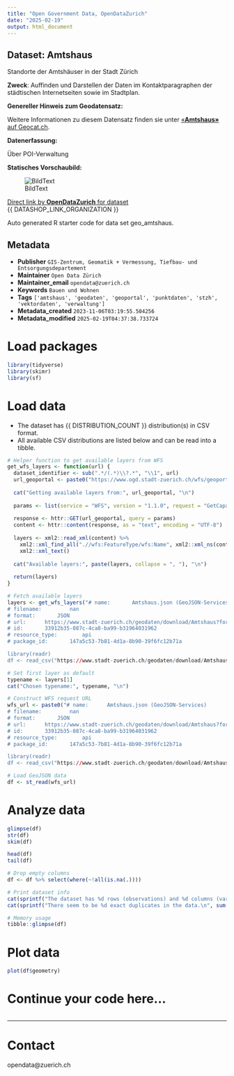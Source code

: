 ```yaml
---
title: "Open Government Data, OpenDataZurich"
date: "2025-02-19"
output: html_document
---
```


## Dataset: Amtshaus

Standorte der Amtshäuser in der Stadt Zürich

**Zweck**: Auffinden und Darstellen der Daten im Kontaktparagraphen der städtischen Internetseiten sowie im Stadtplan.

**Genereller Hinweis zum Geodatensatz:**


Weitere Informationen zu diesem Datensatz finden sie unter [«**Amtshaus»** auf Geocat.ch](https://www.geocat.ch/geonetwork/srv/ger/catalog.search#/metadata/e8471525-d7bc-42de-b56f-365ab479e579).				
			   

**Datenerfassung:**

Über POI-Verwaltung 

**Statisches Vorschaubild:**

![BildText](https://www.gis.stadt-zuerich.ch/zueriplan_docs/geocat/e8471525-d7bc-42de-b56f-365ab479e579.png)



[Direct link by **OpenDataZurich** for dataset](https://data.stadt-zuerich.ch/dataset/geo_amtshaus)<br>
{{ DATASHOP_LINK_ORGANIZATION }}

Auto generated R starter code for data set geo_amtshaus.

## Metadata

- **Publisher** `GIS-Zentrum, Geomatik + Vermessung, Tiefbau- und Entsorgungsdepartement`
- **Maintainer** `Open Data Zürich`
- **Maintainer_email** `opendata@zuerich.ch`
- **Keywords** `Bauen und Wohnen`
- **Tags** `['amtshaus', 'geodaten', 'geoportal', 'punktdaten', 'stzh', 'vektordaten', 'verwaltung']`
- **Metadata_created** `2023-11-06T03:19:55.504256`
- **Metadata_modified** `2025-02-19T04:37:38.733724`


# Load packages

```r

library(tidyverse)
library(skimr)
library(sf)

```

# Load data

-   The dataset has {{ DISTRIBUTION_COUNT }} distribution(s) in CSV format.
-   All available CSV distributions are listed below and can be read into a tibble.

```r

# Helper function to get available layers from WFS
get_wfs_layers <- function(url) {
  dataset_identifier <- sub(".*/(.*)\\?.*", "\\1", url)
  url_geoportal <- paste0("https://www.ogd.stadt-zuerich.ch/wfs/geoportal/", dataset_identifier)
  
  cat("Getting available layers from:", url_geoportal, "\n")
  
  params <- list(service = "WFS", version = "1.1.0", request = "GetCapabilities")
  
  response <- httr::GET(url_geoportal, query = params)
  content <- httr::content(response, as = "text", encoding = "UTF-8")
  
  layers <- xml2::read_xml(content) %>%
    xml2::xml_find_all(".//wfs:FeatureType/wfs:Name", xml2::xml_ns(content)) %>%
    xml2::xml_text()
  
  cat("Available layers:", paste(layers, collapse = ", "), "\n")
  
  return(layers)
}

# Fetch available layers
layers <- get_wfs_layers("# name: 		Amtshaus.json (GeoJSON-Services)
# filename: 		nan
# format: 		JSON
# url: 		https://www.stadt-zuerich.ch/geodaten/download/Amtshaus?format=geojson_link
# id: 		33912b35-087c-4ca8-ba99-b31964031962
# resource_type: 		api
# package_id: 		147a5c53-7b81-4d1a-8b90-39f6fc12b71a

library(readr) 
df <- read_csv("https://www.stadt-zuerich.ch/geodaten/download/Amtshaus?format=geojson_link")")

# Set first layer as default
typename <- layers[1]
cat("Chosen typename:", typename, "\n")

# Construct WFS request URL
wfs_url <- paste0("# name: 		Amtshaus.json (GeoJSON-Services)
# filename: 		nan
# format: 		JSON
# url: 		https://www.stadt-zuerich.ch/geodaten/download/Amtshaus?format=geojson_link
# id: 		33912b35-087c-4ca8-ba99-b31964031962
# resource_type: 		api
# package_id: 		147a5c53-7b81-4d1a-8b90-39f6fc12b71a

library(readr) 
df <- read_csv("https://www.stadt-zuerich.ch/geodaten/download/Amtshaus?format=geojson_link")&service=WFS&version=1.1.0&request=GetFeature&typename=", typename, "&outputFormat=application/json")

# Load GeoJSON data
df <- st_read(wfs_url)

```

# Analyze data

```r

glimpse(df)
str(df)
skim(df)

head(df)
tail(df)

# Drop empty columns
df <- df %>% select(where(~!all(is.na(.))))

# Print dataset info
cat(sprintf("The dataset has %d rows (observations) and %d columns (variables).\n", nrow(df), ncol(df)))
cat(sprintf("There seem to be %d exact duplicates in the data.\n", sum(duplicated(df))))

# Memory usage
tibble::glimpse(df)
```

# Plot data

```r
plot(df$geometry)
```
# Continue your code here...

```r

```

------------------------------------------------------------------------

# Contact

opendata@zuerich.ch

